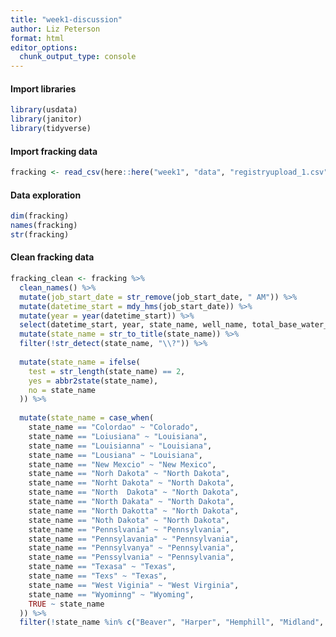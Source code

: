 ```yaml
---
title: "week1-discussion"
author: Liz Peterson
format: html
editor_options: 
  chunk_output_type: console
---
```


#### Import libraries

```r
library(usdata)
library(janitor)
library(tidyverse)
```

#### Import fracking data

```r
fracking <- read_csv(here::here("week1", "data", "registryupload_1.csv"))
```

#### Data exploration

```r
dim(fracking)
names(fracking)
str(fracking)
```

#### Clean fracking data

```r
fracking_clean <- fracking %>%
  clean_names() %>%
  mutate(job_start_date = str_remove(job_start_date, " AM")) %>%
  mutate(datetime_start = mdy_hms(job_start_date)) %>%
  mutate(year = year(datetime_start)) %>%
  select(datetime_start, year, state_name, well_name, total_base_water_volume) %>%
  mutate(state_name = str_to_title(state_name)) %>%
  filter(!str_detect(state_name, "\\?")) %>%
  
  mutate(state_name = ifelse(
    test = str_length(state_name) == 2,
    yes = abbr2state(state_name),
    no = state_name
  )) %>%
  
  mutate(state_name = case_when(
    state_name == "Colordao" ~ "Colorado",
    state_name == "Loiusiana" ~ "Louisiana",
    state_name == "Louisianna" ~ "Louisiana",
    state_name == "Lousiana" ~ "Louisiana",
    state_name == "New Mexcio" ~ "New Mexico",
    state_name == "Norh Dakota" ~ "North Dakota",
    state_name == "Norht Dakota" ~ "North Dakota",
    state_name == "North  Dakota" ~ "North Dakota",
    state_name == "North Dakata" ~ "North Dakota",
    state_name == "North Dakotta" ~ "North Dakota",
    state_name == "Noth Dakota" ~ "North Dakota",
    state_name == "Pennslvania" ~ "Pennsylvania",
    state_name == "Pennsylavania" ~ "Pennsylvania",
    state_name == "Pennsylvanya" ~ "Pennsylvania",
    state_name == "Penssylvania" ~ "Pennsylvania",
    state_name == "Texasa" ~ "Texas",
    state_name == "Texs" ~ "Texas", 
    state_name == "West Viginia" ~ "West Virginia",
    state_name == "Wyominng" ~ "Wyoming",
    TRUE ~ state_name
  )) %>%
  filter(!state_name %in% c("Beaver", "Harper", "Hemphill", "Midland", "Red River", "Roosevelt", "Rusk", "State", "Ward"))
```

